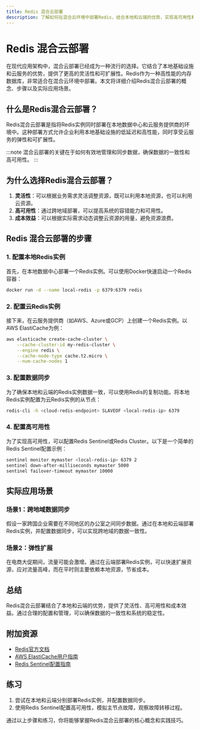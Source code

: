 ```yaml
---
title: Redis 混合云部署
description: 了解如何在混合云环境中部署Redis，结合本地和云端的优势，实现高可用性和灵活性。
---
```


# Redis 混合云部署

在现代应用架构中，混合云部署已经成为一种流行的选择。它结合了本地基础设施和云服务的优势，提供了更高的灵活性和可扩展性。Redis作为一种高性能的内存数据库，非常适合在混合云环境中部署。本文将详细介绍Redis混合云部署的概念、步骤以及实际应用场景。

## 什么是Redis混合云部署？

Redis混合云部署是指将Redis实例同时部署在本地数据中心和云服务提供商的环境中。这种部署方式允许企业利用本地基础设施的低延迟和高性能，同时享受云服务的弹性和可扩展性。

:::note
混合云部署的关键在于如何有效地管理和同步数据，确保数据的一致性和高可用性。
:::

## 为什么选择Redis混合云部署？

1. **灵活性**：可以根据业务需求灵活调整资源，既可以利用本地资源，也可以利用云资源。
2. **高可用性**：通过跨地域部署，可以提高系统的容错能力和可用性。
3. **成本效益**：可以根据实际需求动态调整云资源的用量，避免资源浪费。

## Redis 混合云部署的步骤

### 1. 配置本地Redis实例

首先，在本地数据中心部署一个Redis实例。可以使用Docker快速启动一个Redis容器：

```bash
docker run -d --name local-redis -p 6379:6379 redis
```

### 2. 配置云Redis实例

接下来，在云服务提供商（如AWS、Azure或GCP）上创建一个Redis实例。以AWS ElastiCache为例：

```bash
aws elasticache create-cache-cluster \
    --cache-cluster-id my-redis-cluster \
    --engine redis \
    --cache-node-type cache.t2.micro \
    --num-cache-nodes 1
```

### 3. 配置数据同步

为了确保本地和云端的Redis实例数据一致，可以使用Redis的复制功能。将本地Redis实例配置为云Redis实例的从节点：

```bash
redis-cli -h <cloud-redis-endpoint> SLAVEOF <local-redis-ip> 6379
```

### 4. 配置高可用性

为了实现高可用性，可以配置Redis Sentinel或Redis Cluster。以下是一个简单的Redis Sentinel配置示例：

```bash
sentinel monitor mymaster <local-redis-ip> 6379 2
sentinel down-after-milliseconds mymaster 5000
sentinel failover-timeout mymaster 10000
```

## 实际应用场景

### 场景1：跨地域数据同步

假设一家跨国企业需要在不同地区的办公室之间同步数据。通过在本地和云端部署Redis实例，并配置数据同步，可以实现跨地域的数据一致性。

### 场景2：弹性扩展

在电商大促期间，流量可能会激增。通过在云端部署Redis实例，可以快速扩展资源，应对流量高峰，而在平时则主要依赖本地资源，节省成本。

## 总结

Redis混合云部署结合了本地和云端的优势，提供了灵活性、高可用性和成本效益。通过合理的配置和管理，可以确保数据的一致性和系统的稳定性。

## 附加资源

- [Redis官方文档](https://redis.io/documentation)
- [AWS ElastiCache用户指南](https://docs.aws.amazon.com/elasticache/index.html)
- [Redis Sentinel配置指南](https://redis.io/topics/sentinel)

## 练习

1. 尝试在本地和云端分别部署Redis实例，并配置数据同步。
2. 使用Redis Sentinel配置高可用性，模拟主节点故障，观察故障转移过程。

通过以上步骤和练习，你将能够掌握Redis混合云部署的核心概念和实践技巧。